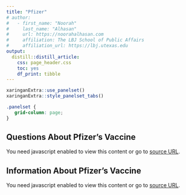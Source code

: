 ```yaml
---
title: "Pfizer"
# author:
#   - first_name: "Noorah"
#     last_name: "Alhasan"
#     url: https://noorahalhasan.com
#     affiliation: The LBJ School of Public Affairs
#     affiliation_url: https://lbj.utexas.edu
output: 
  distill::distill_article:
    css: page_header.css
    toc: yes
    df_print: tibble
---
```


```r
xaringanExtra::use_panelset()
xaringanExtra::style_panelset_tabs()
```

```css
.panelset {
   grid-column: page;
}
```

::::: {.panelset}

::: {.panel}

## Questions About Pfizer's Vaccine {.panel-name}

```{=html} 

<!-- Markup for HTML (Pfizer-BioNTech COVID-19 Vaccine Questions: Information about the Pfizer-BioNTech COVID-19 Vaccine, including how they work, supply and distribution, and vaccine administration. ) --><div class='rid_a91adcde_415243' style='font-family: 'Libre Franklin', sans-serif !important;' data-apiroot='//tools.cdc.gov/api' data-mediatype='html' data-mediaid='415243' data-stripscripts='false' data-stripanchors='false' data-stripimages='false' data-stripcomments='false' data-stripstyles='false' data-cssclasses='syndicate,!no-syndicate' data-ids='' data-xpath='' data-oe='utf-8' data-of='xhtml' data-ns='cdc' data-postprocess='' data-nw='true' data-iframe='true' data-cdc-widget='syndicationIframe' data-apiembedsrc='//tools.cdc.gov/api/embed/html/js/embed-2.0.3.js' data-iframeembedsrc='//tools.cdc.gov/TemplatePackage/contrib/widgets/tp-widget-external-loader.js'></div><script src='//tools.cdc.gov/TemplatePackage/contrib/widgets/tp-widget-external-loader.js' ></script><noscript>You need javascript enabled to view this content or go to <a href='//tools.cdc.gov/api/v2/resources/media/415243/noscript'>source URL</a>.</noscript>

```

:::

::: {.panel}

## Information About Pfizer's Vaccine {.panel-name}

```{=html} 

<!-- Markup for HTML (Information about the Pfizer-BioNTech COVID-19 Vaccine: Name: BNT162b2
Manufacturer: Pfizer, Inc., and BioNTech
Type of vaccine: mRNA
Number of shots: 2 shots, 21 days apart
How given: Shot in the muscle of the upper arm) --><div class='rid_da7cd507_415228' data-apiroot='//tools.cdc.gov/api' data-mediatype='html' data-mediaid='415228' data-stripscripts='true' data-stripanchors='false' data-stripimages='false' data-stripcomments='true' data-stripstyles='true' data-cssclasses='syndicate,!no-syndicate' data-ids='' data-xpath='' data-oe='utf-8' data-of='xhtml' data-ns='cdc' data-postprocess='' data-nw='true' data-iframe='true' data-cdc-widget='syndicationIframe' data-apiembedsrc='//tools.cdc.gov/api/embed/html/js/embed-2.0.3.js' data-iframeembedsrc='//tools.cdc.gov/TemplatePackage/contrib/widgets/tp-widget-external-loader.js'></div><script src='//tools.cdc.gov/TemplatePackage/contrib/widgets/tp-widget-external-loader.js' ></script><noscript>You need javascript enabled to view this content or go to <a href='//tools.cdc.gov/api/v2/resources/media/415228/noscript'>source URL</a>.</noscript>

```

:::

:::::
